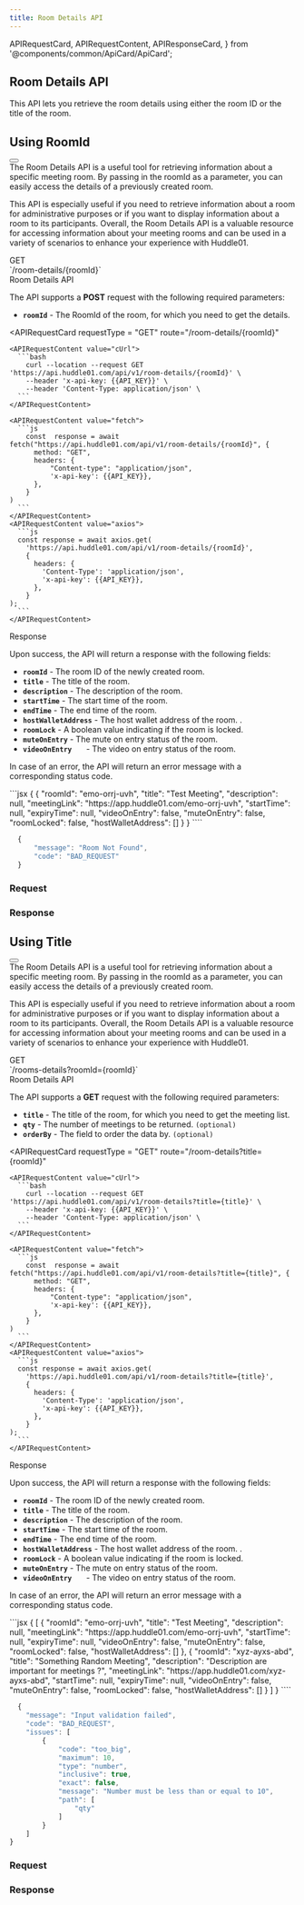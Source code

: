 ```yaml
---
title: Room Details API
---
```


  APIRequestCard,
  APIRequestContent,
  APIResponseCard,
} from '@components/common/ApiCard/ApiCard';

## **Room Details API**

This API lets you retrieve the room details using either the room ID or the title of the room.

## **Using RoomId**
<div className="flex justify-between">
  <HighLight className="my-3 w-3/4">
    <RequestStrip
      method={'GET'}
      url={'https://api.huddle01.com/api/v1'}
      endpoint={'room-details/{roomId}'}
    />
  </HighLight>
  <Button
    variant="primary"
    url="/api-keys"
    text="Get your API Key"
    isRouting
    className=" my-2 w-auto px-8"
  />
</div>


<Paragraph className="mt-5">
  The Room Details API is a useful tool for retrieving information about a
  specific meeting room. By passing in the roomId as a parameter, you can easily
  access the details of a previously created room.

This API is especially useful if you need to retrieve information about a room for administrative purposes or if you want to display information about a room to its participants.
Overall, the Room Details API is a valuable resource for accessing information about your meeting rooms and can be used in a variety of scenarios to enhance your experience with Huddle01.

</Paragraph>

<div className="grid md:grid-cols-2 gap-4 grid-cols-1 mt-10  md:h-[24.5rem]">
<div>
<div className="flex items-center gap-4">
<Pill >GET</Pill>
<div className="text-sm font-normal text-slate-50">`/room-details/{roomId}`</div>

</div>

<div className="mt-7 font-mono text-2xl font-bold text-[#f1f5f9]">
  Room Details API
</div>

The API supports a **POST** request with the following required parameters:

- **`roomId`** - The RoomId of the room, for which you need to get the details.


</div>

<APIRequestCard
    requestType = "GET"
    route="/room-details/{roomId}"
    
  >
    <APIRequestContent value="cUrl">
      ```bash
        curl --location --request GET 'https://api.huddle01.com/api/v1/room-details/{roomId}' \
        --header 'x-api-key: {{API_KEY}}' \
        --header 'Content-Type: application/json' \
      ```
    </APIRequestContent>
    
    <APIRequestContent value="fetch">
      ```js
        const  response = await fetch("https://api.huddle01.com/api/v1/room-details/{roomId}", {
          method: "GET",
          headers: {
              "Content-type": "application/json",
              'x-api-key': {{API_KEY}},
          },
        }
    )
      ```
    </APIRequestContent>
    <APIRequestContent value="axios">
      ```js
      const response = await axios.get(
        'https://api.huddle01.com/api/v1/room-details/{roomId}',
        {
          headers: {
            'Content-Type': 'application/json',
            'x-api-key': {{API_KEY}},
          },
        }
    );
      ```
    </APIRequestContent>
  </APIRequestCard>


</div>


<div className="grid md:grid-cols-2 gap-4 grid-cols-1 mt-10">
<div className="text-start ">

<div className="font-mono text-2xl font-bold text-[#f1f5f9]">Response</div>

Upon success, the API will return a response with the following fields:

- **`roomId`** - The room ID of the newly created room.
- **`title`** - The title of the room.
- **`description`** - The description of the room.
- **`startTime`** - The start time of the room.
- **`endTime`** - The end time of the room.
- **`hostWalletAddress`** - The host wallet address of the room.	.
- **`roomLock`** - A boolean value indicating if the room is locked.
- **`muteOnEntry`** - The mute on entry status of the room.
- **`videoOnEntry	`** - The video on entry status of the room.

In case of an error, the API will return an error message with a corresponding status code.

</div>


<APIResponseCard>
  <APIRequestContent value="Success">
```jsx
{
    {
      "roomId": "emo-orrj-uvh",
      "title": "Test Meeting",
      "description": null,
      "meetingLink": "https://app.huddle01.com/emo-orrj-uvh",
      "startTime": null,
      "expiryTime": null,
      "videoOnEntry": false,
      "muteOnEntry": false,
      "roomLocked": false,
      "hostWalletAddress": []
    }
}
````

</APIRequestContent>

<APIRequestContent value="Error">

```jsx
  {
      "message": "Room Not Found",
      "code": "BAD_REQUEST"
  }
```

</APIRequestContent>
  </APIResponseCard>

</div>

<div className = 'flex-col item-center gap-3' >

### **Request**

<MeetingDetails />

### **Response**

<MeetingDetailsResponse />
</div>

## **Using Title**
<div className="flex justify-between">
  <HighLight className="my-3 w-3/4">
    <RequestStrip
      method={'GET'}
      url={'https://api.huddle01.com/api/v1'}
      endpoint={'room-details?title={title}'}
    />
  </HighLight>
  <Button
    variant="primary"
    url="/api-keys"
    text="Get your API Key"
    isRouting
    className=" my-2 w-auto px-8"
  />
</div>


<Paragraph className="mt-5">
  The Room Details API is a useful tool for retrieving information about a
  specific meeting room. By passing in the roomId as a parameter, you can easily
  access the details of a previously created room.

This API is especially useful if you need to retrieve information about a room for administrative purposes or if you want to display information about a room to its participants.
Overall, the Room Details API is a valuable resource for accessing information about your meeting rooms and can be used in a variety of scenarios to enhance your experience with Huddle01.

</Paragraph>

<div className="grid md:grid-cols-2 gap-4 grid-cols-1 mt-10  md:h-[24.5rem]">
<div>
<div className="flex items-center gap-4">
<Pill >GET</Pill>
<div className="text-sm font-normal text-slate-50">`/rooms-details?roomId={roomId}`</div>

</div>

<div className="mt-7 font-mono text-2xl font-bold text-[#f1f5f9]">
  Room Details API
</div>

The API supports a **GET** request with the following required parameters:

- **`title`** - The title of the room, for which you need to get the meeting list.
- **`qty`** - The number of meetings to be returned. `(optional)`
- **`orderBy`** - The field to order the data by. `(optional)`


</div>

<APIRequestCard
    requestType = "GET"
    route="/room-details?title={roomId}"
    
  >
    <APIRequestContent value="cUrl">
      ```bash
        curl --location --request GET 'https://api.huddle01.com/api/v1/room-details?title={title}' \
        --header 'x-api-key: {{API_KEY}}' \
        --header 'Content-Type: application/json' \
      ```
    </APIRequestContent>
    
    <APIRequestContent value="fetch">
      ```js
        const  response = await fetch("https://api.huddle01.com/api/v1/room-details?title={title}", {
          method: "GET",
          headers: {
              "Content-type": "application/json",
              'x-api-key': {{API_KEY}},
          },
        }
    )
      ```
    </APIRequestContent>
    <APIRequestContent value="axios">
      ```js
      const response = await axios.get(
        'https://api.huddle01.com/api/v1/room-details?title={title}',
        {
          headers: {
            'Content-Type': 'application/json',
            'x-api-key': {{API_KEY}},
          },
        }
    );
      ```
    </APIRequestContent>
  </APIRequestCard>


</div>


<div className="grid md:grid-cols-2 gap-4 grid-cols-1 mt-10">
<div className="text-start ">

<div className="font-mono text-2xl font-bold text-[#f1f5f9]">Response</div>

Upon success, the API will return a response with the following fields:

- **`roomId`** - The room ID of the newly created room.
- **`title`** - The title of the room.
- **`description`** - The description of the room.
- **`startTime`** - The start time of the room.
- **`endTime`** - The end time of the room.
- **`hostWalletAddress`** - The host wallet address of the room.	.
- **`roomLock`** - A boolean value indicating if the room is locked.
- **`muteOnEntry`** - The mute on entry status of the room.
- **`videoOnEntry	`** - The video on entry status of the room.

In case of an error, the API will return an error message with a corresponding status code.

</div>


<APIResponseCard>
  <APIRequestContent value="Success">
```jsx
{
  [
    {
      "roomId": "emo-orrj-uvh",
      "title": "Test Meeting",
      "description": null,
      "meetingLink": "https://app.huddle01.com/emo-orrj-uvh",
      "startTime": null,
      "expiryTime": null,
      "videoOnEntry": false,
      "muteOnEntry": false,
      "roomLocked": false,
      "hostWalletAddress": []
    },
    {
      "roomId": "xyz-ayxs-abd",
      "title": "Something Random Meeting",
      "description": "Description are important for meetings ?",
      "meetingLink": "https://app.huddle01.com/xyz-ayxs-abd",
      "startTime": null,
      "expiryTime": null,
      "videoOnEntry": false,
      "muteOnEntry": false,
      "roomLocked": false,
      "hostWalletAddress": []
    }
  ]
}
````

</APIRequestContent>

<APIRequestContent value="Error">

```jsx
  {
    "message": "Input validation failed",
    "code": "BAD_REQUEST",
    "issues": [
        {
            "code": "too_big",
            "maximum": 10,
            "type": "number",
            "inclusive": true,
            "exact": false,
            "message": "Number must be less than or equal to 10",
            "path": [
                "qty"
            ]
        }
    ]
}
```

</APIRequestContent>
  </APIResponseCard>

</div>

<div className = 'flex-col item-center gap-3' >

### **Request**

<MeetingDetails data={MeetingDetailsUsingTitleAPI} />

### **Response**

<MeetingDetailsResponse />
</div>